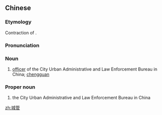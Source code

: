 ==Chinese==
{{zh-forms}}

===Etymology===
Contraction of {{zh-l|[[城市]][[管理]][[部門]]|tr=chéngshì guǎnlǐ bùmén}}.

===Pronunciation===
{{zh-pron
|m=chéngguǎn
|cat=n,pn
}}

===Noun===
{{zh-noun}}

# [[officer]] of the City Urban Administrative and Law Enforcement Bureau in China; [[chengguan]]

===Proper noun===
{{zh-proper noun}}

# the City Urban Administrative and Law Enforcement Bureau in China

[[zh:城管]]
